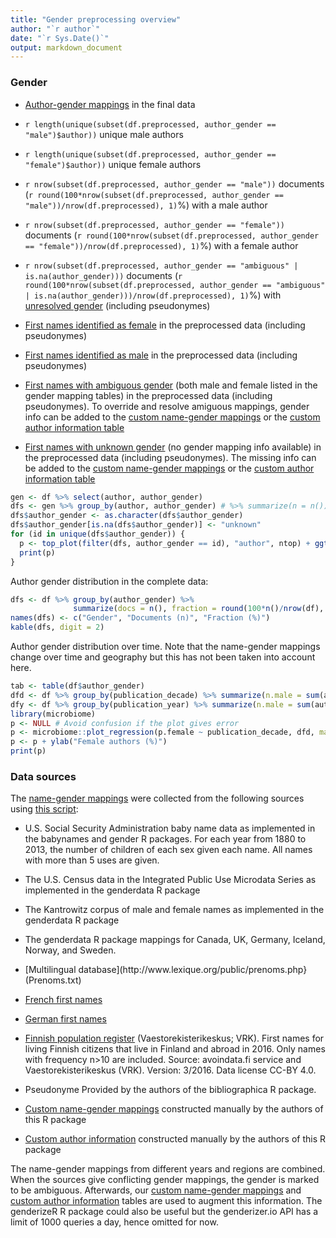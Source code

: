 ```yaml
---
title: "Gender preprocessing overview"
author: "`r author`"
date: "`r Sys.Date()`"
output: markdown_document
---
```


### Gender

 * [Author-gender mappings](output.tables/author_accepted.csv) in the final data

 * `r length(unique(subset(df.preprocessed, author_gender == "male")$author))` unique male authors
 
 * `r length(unique(subset(df.preprocessed, author_gender == "female")$author))` unique female authors
 
 * `r nrow(subset(df.preprocessed, author_gender == "male"))` documents (`r round(100*nrow(subset(df.preprocessed, author_gender == "male"))/nrow(df.preprocessed), 1)`%) with a male author
 
 * `r nrow(subset(df.preprocessed, author_gender == "female"))` documents (`r round(100*nrow(subset(df.preprocessed, author_gender == "female"))/nrow(df.preprocessed), 1)`%) with a female author
 
 * `r nrow(subset(df.preprocessed, author_gender == "ambiguous" | is.na(author_gender)))` documents (`r round(100*nrow(subset(df.preprocessed, author_gender == "ambiguous" | is.na(author_gender)))/nrow(df.preprocessed), 1)`%) with [unresolved gender](output.tables/author_gender_discarded.csv) (including pseudonymes)

 * [First names identified as female](output.tables/gender_female.csv) in the preprocessed data (including pseudonymes)

 * [First names identified as male](output.tables/gender_male.csv) in the preprocessed data (including pseudonymes)

 * [First names with ambiguous
   gender](output.tables/gender_ambiguous.csv) (both male and female
   listed in the gender mapping tables) in the preprocessed data
   (including pseudonymes). To override and resolve amiguous mappings,
   gender info can be added to the [custom name-gender
   mappings](https://github.com/rOpenGov/bibliographica/blob/master/inst/extdata/names/firstnames/custom_gender.csv)
   or the [custom author information
   table](https://github.com/rOpenGov/bibliographica/blob/master/inst/extdata/author_info.csv)

 * [First names with unknown gender](output.tables/gender_unknown.csv)
   (no gender mapping info available) in the preprocessed data
   (including pseudonymes). The missing info can be added to the
   [custom name-gender
   mappings](https://github.com/rOpenGov/bibliographica/blob/master/inst/extdata/names/firstnames/custom_gender.csv)
   or the [custom author information
   table](https://github.com/rOpenGov/bibliographica/blob/master/inst/extdata/author_info.csv)

```r
gen <- df %>% select(author, author_gender)
dfs <- gen %>% group_by(author, author_gender) # %>% summarize(n = n())
dfs$author_gender <- as.character(dfs$author_gender)
dfs$author_gender[is.na(dfs$author_gender)] <- "unknown"
for (id in unique(dfs$author_gender)) {
  p <- top_plot(filter(dfs, author_gender == id), "author", ntop) + ggtitle(paste("Top", id, "authors"))
  print(p)
}
```


Author gender distribution in the complete data:

```r
dfs <- df %>% group_by(author_gender) %>%
              summarize(docs = n(), fraction = round(100*n()/nrow(df), 2))
names(dfs) <- c("Gender", "Documents (n)", "Fraction (%)")	      
kable(dfs, digit = 2)
```

Author gender distribution over time. Note that the name-gender mappings change over time and geography but this has not been taken into account here.


```r
tab <- table(df$author_gender)
dfd <- df %>% group_by(publication_decade) %>% summarize(n.male = sum(author_gender == "male", na.rm = T), n.female = sum(author_gender == "female", na.rm = T), n.total = n()) %>% mutate(p.male = 100*n.male/n.total, p.female = 100*n.female/n.total) %>% filter(n.total > 25 & publication_decade > 1470) 
dfy <- df %>% group_by(publication_year) %>% summarize(n.male = sum(author_gender == "male", na.rm = T), n.female = sum(author_gender == "female", na.rm = T), n.total = n()) %>% mutate(p.male = 100*n.male/n.total, p.female = 100*n.female/n.total) %>% filter(n.total > 25)
library(microbiome)
p <- NULL # Avoid confusion if the plot gives error
p <- microbiome::plot_regression(p.female ~ publication_decade, dfd, main = "Female authors proportion")
p <- p + ylab("Female authors (%)")
print(p)
```



### Data sources

The [name-gender mappings](https://github.com/rOpenGov/bibliographica/blob/master/inst/extdata/gendermap.csv) were collected from the following sources using [this script](https://github.com/rOpenGov/bibliographica/blob/master/inst/extdata/data.gender.R):

  * U.S. Social Security Administration baby name data as implemented in the babynames and gender R packages. For each year from 1880 to 2013, the number of children of each sex given each name. All names with more than 5 uses are given.  
  * The U.S. Census data in the Integrated Public Use Microdata Series as implemented in the genderdata R package  
  * The Kantrowitz corpus of male and female names as implemented in the genderdata R package 
  * The genderdata R package mappings for Canada, UK, Germany, Iceland, Norway, and Sweden. 
 * [Multilingual database](http://www.lexique.org/public/prenoms.php} (Prenoms.txt) 
 * [French first names](http://www.excel-downloads.com/forum/86934-liste-des-prenoms.htmlhttp://http://www.excel-downloads.com/forum/86934-liste-des-prenoms.html)
 * [German first names](http://www.albertmartin.de/vornamen/)
 * [Finnish population register](https://www.avoindata.fi/data/fi/dataset/none) (Vaestorekisterikeskus; VRK). First names for living Finnish citizens that live in Finland and abroad in 2016. Only names with frequency n>10 are included. Source: avoindata.fi service and Vaestorekisterikeskus (VRK). Version: 3/2016. Data license CC-BY 4.0.
 * Pseudonyme Provided by the authors of the bibliographica R package.

 * [Custom name-gender mappings](https://github.com/rOpenGov/bibliographica/blob/master/inst/extdata/names/firstnames/custom_gender.csv) constructed manually by the authors of this R package
 * [Custom author information](https://github.com/rOpenGov/bibliographica/blob/master/inst/extdata/author_info.csv) constructed manually by the authors of this R package 


The name-gender mappings from different years and regions are
combined. When the sources give conflicting gender mappings, the
gender is marked to be ambiguous.  Afterwards, our [custom name-gender
mappings](https://github.com/rOpenGov/bibliographica/blob/master/inst/extdata/names/firstnames/custom_gender.csv)
and [custom author
information](https://github.com/rOpenGov/bibliographica/blob/master/inst/extdata/author_info.csv)
tables are used to augment this information. The genderizeR R package
could also be useful but the genderizer.io API has a limit of 1000
queries a day, hence omitted for now.




